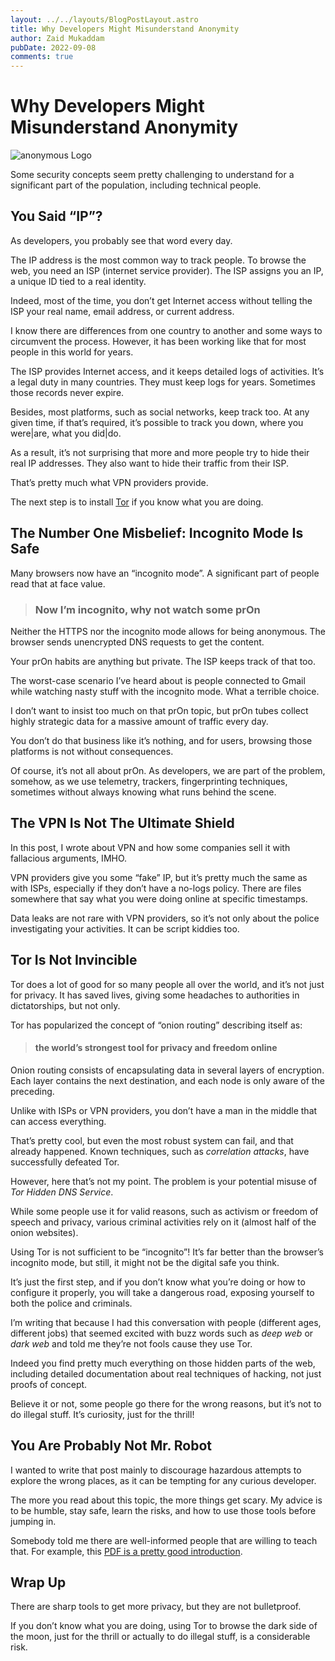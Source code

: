 ```yaml
---
layout: ../../layouts/BlogPostLayout.astro
title: Why Developers Might Misunderstand Anonymity
author: Zaid Mukaddam
pubDate: 2022-09-08
comments: true
---
```


# Why Developers Might Misunderstand Anonymity

<img src="/images/developers-anonymity.png" alt="anonymous Logo" class="rounded-xl" />

Some security concepts seem pretty challenging to understand for a significant part of the population, including technical people.

## You Said “IP”?

As developers, you probably see that word every day.

The IP address is the most common way to track people. To browse the web, you need an ISP (internet service provider). The ISP assigns you an IP, a unique ID tied to a real identity.

Indeed, most of the time, you don’t get Internet access without telling the ISP your real name, email address, or current address.

I know there are differences from one country to another and some ways to circumvent the process. However, it has been working like that for most people in this world for years.

The ISP provides Internet access, and it keeps detailed logs of activities. It’s a legal duty in many countries. They must keep logs for years. Sometimes those records never expire.

Besides, most platforms, such as social networks, keep track too. At any given time, if that’s required, it’s possible to track you down, where you were|are, what you did|do.

As a result, it’s not surprising that more and more people try to hide their real IP addresses. They also want to hide their traffic from their ISP.

That’s pretty much what VPN providers provide.

The next step is to install [Tor](https://www.torproject.org/) if you know what you are doing.

## The Number One Misbelief: Incognito Mode Is Safe

Many browsers now have an “incognito mode”. A significant part of people read that at face value.

> ### Now I’m incognito, why not watch some prOn

Neither the HTTPS nor the incognito mode allows for being anonymous. The browser sends unencrypted DNS requests to get the content.

Your prOn habits are anything but private. The ISP keeps track of that too.

The worst-case scenario I’ve heard about is people connected to Gmail while watching nasty stuff with the incognito mode. What a terrible choice.

I don’t want to insist too much on that prOn topic, but prOn tubes collect highly strategic data for a massive amount of traffic every day.

You don’t do that business like it’s nothing, and for users, browsing those platforms is not without consequences.

Of course, it’s not all about prOn. As developers, we are part of the problem, somehow, as we use telemetry, trackers, fingerprinting techniques, sometimes without always knowing what runs behind the scene.

## The VPN Is Not The Ultimate Shield

In this post, I wrote about VPN and how some companies sell it with fallacious arguments, IMHO.

VPN providers give you some “fake” IP, but it’s pretty much the same as with ISPs, especially if they don’t have a no-logs policy. There are files somewhere that say what you were doing online at specific timestamps.

Data leaks are not rare with VPN providers, so it’s not only about the police investigating your activities. It can be script kiddies too.

## Tor Is Not Invincible

Tor does a lot of good for so many people all over the world, and it’s not just for privacy. It has saved lives, giving some headaches to authorities in dictatorships, but not only.

Tor has popularized the concept of “onion routing” describing itself as:

> #### the world’s strongest tool for privacy and freedom online
Onion routing consists of encapsulating data in several layers of encryption. Each layer contains the next destination, and each node is only aware of the preceding.

Unlike with ISPs or VPN providers, you don’t have a man in the middle that can access everything.

That’s pretty cool, but even the most robust system can fail, and that already happened. Known techniques, such as _correlation attacks_, have successfully defeated Tor.

However, here that’s not my point. The problem is your potential misuse of _Tor Hidden DNS Service_.

While some people use it for valid reasons, such as activism or freedom of speech and privacy, various criminal activities rely on it (almost half of the onion websites).

Using Tor is not sufficient to be “incognito”! It’s far better than the browser’s incognito mode, but still, it might not be the digital safe you think.

It’s just the first step, and if you don’t know what you’re doing or how to configure it properly, you will take a dangerous road, exposing yourself to both the police and criminals.

I’m writing that because I had this conversation with people (different ages, different jobs) that seemed excited with buzz words such as _deep web_ or _dark web_ and told me they’re not fools cause they use Tor.

Indeed you find pretty much everything on those hidden parts of the web, including detailed documentation about real techniques of hacking, not just proofs of concept.

Believe it or not, some people go there for the wrong reasons, but it’s not to do illegal stuff. It’s curiosity, just for the thrill!

## You Are Probably Not Mr. Robot
I wanted to write that post mainly to discourage hazardous attempts to explore the wrong places, as it can be tempting for any curious developer.

The more you read about this topic, the more things get scary. My advice is to be humble, stay safe, learn the risks, and how to use those tools before jumping in.

Somebody told me there are well-informed people that are willing to teach that. For example, this [PDF is a pretty good introduction](https://anonymousplanet.org/guide.pdf).

## Wrap Up

There are sharp tools to get more privacy, but they are not bulletproof.

If you don’t know what you are doing, using Tor to browse the dark side of the moon, just for the thrill or actually to do illegal stuff, is a considerable risk.
